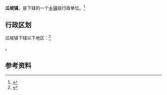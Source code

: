 {{中国乡级行政区|61/05/21/105/000}}

'''瓜坡镇'''，是{{PRC admin/fullname|61/05/21/105/000|3}}下辖的一个[[乡镇|乡镇]]级行政单位。<ref>{{PRC admin/ref sgc|{{PRC admin/parent|61/05/21/105/000}}}}</ref>

== 行政区划 ==

瓜坡镇下辖以下地区：<ref>{{PRC admin/ref sgc|61/05/21/105/000}}</ref>

{{PRC admin/children|61/05/21/105/000}}。

== 参考资料 ==

{{reflist}}

{{行政区划小作品}}
{{PRC admin/navcat|61/05/21/105/000}}
